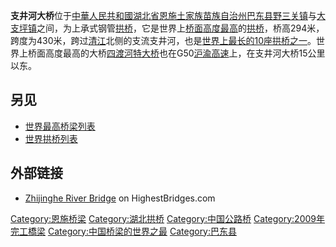 {{Infobox bridge
|bridge_name      =支井河大桥
|image            =Zhijinghe River Bridge-1.jpg
|image_size       =220
|alt              =
|caption          =
|official_name    = 支井河大桥
|other_name       =
|carries          = {{China Expwy Name|G50}}
|crosses          = 支井河
|locale           = {{CHN}}[[湖北省|湖北省]][[巴东县|巴东县]]
|maint            = 
|id               = 
|designer         = 
|design           = 拱桥
|material         = 钢
|spans            =
|pierswater       = 
|mainspan         = 430m
|length           = 545m
|width            = 
|height           = 
|load             = 
|clearance        = 
|below            = 294m 
|traffic          = 
|builder          =
|begin            = 
|complete         = 
|open             = 2009年11月28日
|life             =
|preceded         = 
|followed         = 
|heritage         = 
|collapsed        = 
|closed           = 
|toll             = 
|map_cue          = 
|map_image        = 
|map_alt          = 
|map_text         = 
|map_width        = 
|coordinates      = 
|lat              = 30.625846
|long             = 110.196594
|extra            = 
}}

'''支井河大桥'''位于[[中華人民共和國|中華人民共和國]][[湖北省|湖北省]][[恩施土家族苗族自治州|恩施土家族苗族自治州]][[巴东县|巴东县]][[野三关镇|野三关镇]]与[[大支坪镇|大支坪镇]]之间，为上承式钢管[[拱桥|拱桥]]，它是世界上[[世界最高桥梁列表|桥面高度最高]]的[[拱桥|拱桥]]，桥高294米，跨度为430米，跨过[[清江|清江]]北侧的支流支井河，也是[[世界拱桥列表|世界上最长的10座拱桥之一]]。世界上桥面高度最高的大桥[[四渡河特大桥|四渡河特大桥]]也在G50[[沪渝高速|沪渝高速]]上，在支井河大桥15公里以东。

==另见==
*[[世界最高桥梁列表|世界最高桥梁列表]]
*[[世界拱桥列表|世界拱桥列表]]

==外部链接==
*[https://web.archive.org/web/20101123161905/http://highestbridges.com/wiki/index.php?title=Zhijinghe_River_Bridge Zhijinghe River Bridge] on HighestBridges.com

[[Category:恩施桥梁|Category:恩施桥梁]]
[[Category:湖北拱桥|Category:湖北拱桥]]
[[Category:中国公路桥|Category:中国公路桥]]
[[Category:2009年完工橋梁|Category:2009年完工橋梁]]
[[Category:中国桥梁的世界之最|Category:中国桥梁的世界之最]]
[[Category:巴东县|Category:巴东县]]